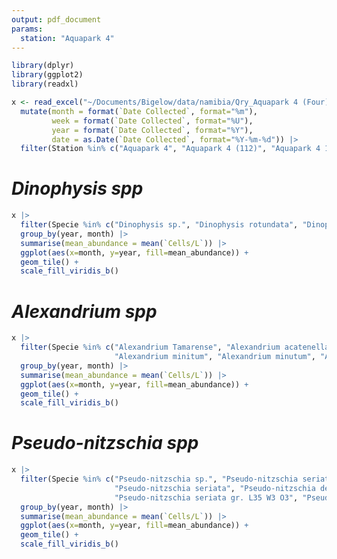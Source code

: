 ```yaml
---
output: pdf_document
params:
  station: "Aquapark 4"
---
```


```r
library(dplyr)
library(ggplot2)
library(readxl)
```


```r
x <- read_excel("~/Documents/Bigelow/data/namibia/Qry_Aquapark 4 (Four).xlsx") |>
  mutate(month = format(`Date Collected`, format="%m"),
         week = format(`Date Collected`, format="%U"),
         year = format(`Date Collected`, format="%Y"),
         date = as.Date(`Date Collected`, format="%Y-%m-%d")) |>
  filter(Station %in% c("Aquapark 4", "Aquapark 4 (112)", "Aquapark 4 112"))
```

# *Dinophysis spp*

```r
x |>
  filter(Specie %in% c("Dinophysis sp.", "Dinophysis rotundata", "Dinophysis fortii", "Dinophysis acuminata")) |>
  group_by(year, month) |>
  summarise(mean_abundance = mean(`Cells/L`)) |>
  ggplot(aes(x=month, y=year, fill=mean_abundance)) +
  geom_tile() +
  scale_fill_viridis_b()
```


# *Alexandrium spp*


```r
x |>
  filter(Specie %in% c("Alexandrium Tamarense", "Alexandrium acatenella", "Alexandrium catenella", 
                       "Alexandrium minitum", "Alexandrium minutum", "Alexandrium sp.")) |>
  group_by(year, month) |>
  summarise(mean_abundance = mean(`Cells/L`)) |>
  ggplot(aes(x=month, y=year, fill=mean_abundance)) +
  geom_tile() +
  scale_fill_viridis_b()
```



# *Pseudo-nitzschia spp*



```r
x |>
  filter(Specie %in% c("Pseudo-nitzschia sp.", "Pseudo-nitzschia seriata gr.", "Pseudo-nitzschia delicatissima gr.",
                       "Pseudo-nitzschia seriata", "Pseudo-nitzschia delicatissima gr. L20 W2 O2",
                       "Pseudo-nitzschia seriata gr. L35 W3 O3", "Pseudo-nitzschia seriata gr. L40 W3 O4")) |>
  group_by(year, month) |>
  summarise(mean_abundance = mean(`Cells/L`)) |>
  ggplot(aes(x=month, y=year, fill=mean_abundance)) +
  geom_tile() +
  scale_fill_viridis_b()
```

